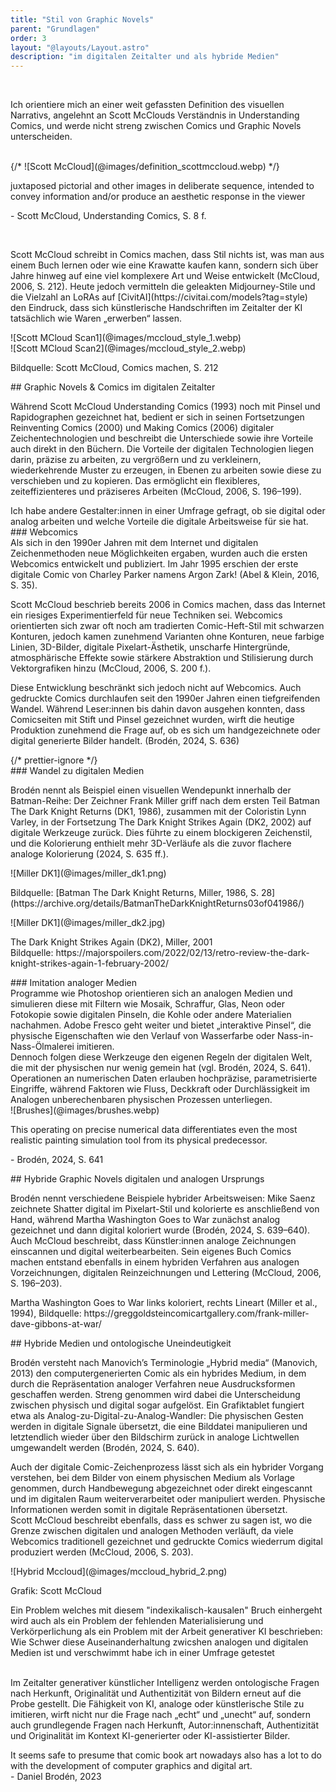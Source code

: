 ```yaml
---
title: "Stil von Graphic Novels"
parent: "Grundlagen"
order: 3
layout: "@layouts/Layout.astro"
description: "im digitalen Zeitalter und als hybride Medien"
---
```



<br />

<div class='slide'>
  <div class='grid-layout'>
    <div>
      <p>Ich orientiere mich an einer weit gefassten Definition des visuellen Narrativs, angelehnt an Scott McClouds Verständnis in Understanding Comics, und werde nicht streng zwischen Comics und Graphic Novels unterscheiden.</p>
      <br />
    </div>
    <div>
      {/* ![Scott McCloud](@images/definition_scottmccloud.webp) */}
      <p class='quote text-2xl'>juxtaposed pictorial and other images in deliberate sequence, intended to convey information and/or produce an aesthetic response in the viewer</p>
      <p class='citation'>- Scott McCloud, Understanding Comics, S. 8 f.</p>
    </div>
  </div>
</div>

<br />

<div class='slide'>
  <div class='grid-layout-3'>
    <div>
      <p class="">Scott McCloud schreibt in Comics machen, dass Stil nichts ist, was man aus einem Buch lernen oder wie eine Krawatte kaufen kann, sondern sich über Jahre hinweg auf eine viel komplexere Art und Weise entwickelt (McCloud, 2006, S. 212). Heute jedoch vermitteln die geleakten Midjourney-Stile und die Vielzahl an LoRAs auf [CivitAI](https://civitai.com/models?tag=style) den Eindruck, dass sich künstlerische Handschriften im Zeitalter der KI tatsächlich wie Waren „erwerben“ lassen.</p>
    </div>
    <div>![Scott MCloud Scan1](@images/mccloud_style_1.webp)</div>
    <div>
      ![Scott MCloud Scan2](@images/mccloud_style_2.webp)
      <p class='image-source text-right'>Bildquelle: Scott McCloud, Comics machen, S. 212</p>
    </div>
  </div>
</div>

<div class='slide'>
  ## Graphic Novels & Comics im digitalen Zeitalter
  <div class='grid-layout'>
    <p>Während Scott McCloud Understanding Comics (1993) noch mit Pinsel und Rapidographen gezeichnet hat, bedient er sich in seinen Fortsetzungen Reinventing Comics (2000) und Making Comics (2006) digitaler Zeichentechnologien und beschreibt die Unterschiede sowie ihre Vorteile auch direkt in den Büchern. Die Vorteile der digitalen Technologien liegen darin, präzise zu arbeiten, zu vergrößern und zu verkleinern, wiederkehrende Muster zu erzeugen, in Ebenen zu arbeiten sowie diese zu verschieben und zu kopieren. Das ermöglicht ein flexibleres, zeiteffizienteres und präziseres Arbeiten (McCloud, 2006, S. 196–199).</p>
    <div>
      Ich habe andere Gestalter:innen in einer Umfrage gefragt, ob sie digital oder analog arbeiten und welche Vorteile die digitale Arbeitsweise für sie hat.
      <br />
      <Reference title='Vor- und Nachteilen von analogen Medien' type='internal' label='Hier gehts zur eigenen Umfrage' link='/artificial-impasto/introduction/problem/#einsatz-von-analogen-und-digitalen-medien-in-der-umfrage' />
    </div>
  </div>
  ### Webcomics
  <div class='grid-layout'>
    <div>Als sich in den 1990er Jahren mit dem Internet und digitalen Zeichenmethoden neue Möglichkeiten ergaben, wurden auch die ersten Webcomics entwickelt und publiziert. Im Jahr 1995 erschien der erste digitale Comic von Charley Parker namens Argon Zark! (Abel & Klein, 2016, S. 35).</div>
    <div>
      <Reference title='Comics und Graphic Novels: Eine Einführung' label='Link zum Buch' authors='Julia Abel & Christian Klein' year='2016' link='http://dx.doi.org/10.1007/978-3-476-05443-2' />
    </div>
  </div>
  <Reference title='Argon Zark' label='Link zum Webcomic' authors='Charles A. Parker' year='1995' link='https://www.zark.com/pages/az3.html' embed={true} />
</div>

<div class='grid-layout'>
  <div>
    <p>Scott McCloud beschrieb bereits 2006 in Comics machen, dass das Internet ein riesiges Experimentierfeld für neue Techniken sei. Webcomics orientierten sich zwar oft noch am tradierten Comic-Heft-Stil mit schwarzen Konturen, jedoch kamen zunehmend Varianten ohne Konturen, neue farbige Linien, 3D-Bilder, digitale Pixelart-Ästhetik, unscharfe Hintergründe, atmosphärische Effekte sowie stärkere Abstraktion und Stilisierung durch Vektorgrafiken hinzu (McCloud, 2006, S. 200 f.).</p>
  </div>
  <div>
    <p>Diese Entwicklung beschränkt sich jedoch nicht auf Webcomics. Auch gedruckte Comics durchlaufen seit den 1990er Jahren einen tiefgreifenden Wandel. Während Leser:innen bis dahin davon ausgehen konnten, dass Comicseiten mit Stift und Pinsel gezeichnet wurden, wirft die heutige Produktion zunehmend die Frage auf, ob es sich um handgezeichnete oder digital generierte Bilder handelt. (Brodén, 2024, S. 636)</p>
  </div>
</div>

<div class="grid-layout">
<div>
{/* prettier-ignore */}
<Reference 
  title="Refiguring comic book imagery in a post-digital moment: conspicuousness, hybridity and ontological strangeness" 
  type="paper"
  authors="Daniel Brodén" 
  year="2024" 
  link="http://dx.doi.org/10.1080/21504857.2024.2309867"
   />
</div>
<div>

</div>
</div>

<div class='slide'>
  ### Wandel zu digitalen Medien
  <div class='grid-layout'>
    <div>
      <p>Brodén nennt als Beispiel einen visuellen Wendepunkt innerhalb der Batman-Reihe: Der Zeichner Frank Miller griff nach dem ersten Teil Batman The Dark Knight Returns (DK1, 1986), zusammen mit der Coloristin Lynn Varley, in der Fortsetzung The Dark Knight Strikes Again (DK2, 2002) auf digitale Werkzeuge zurück. Dies führte zu einem blockigeren Zeichenstil, und die Kolorierung enthielt mehr 3D-Verläufe als die zuvor flachere analoge Kolorierung (2024, S. 635 ff.).</p>
      ![Miller DK1](@images/miller_dk1.png)
      <p class='image-source'>Bildquelle: [Batman The Dark Knight Returns, Miller, 1986, S. 28](https://archive.org/details/BatmanTheDarkKnightReturns03of041986/)</p>
    </div>
    <div>
      ![Miller DK1](@images/miller_dk2.jpg)
      <p class='image-source'>
        The Dark Knight Strikes Again (DK2), Miller, 2001
        <br />
        Bildquelle: https://majorspoilers.com/2022/02/13/retro-review-the-dark-knight-strikes-again-1-february-2002/
      </p>
    </div>
  </div>
</div>

<div class='slide'>
  ### Imitation analoger Medien
  <div class='grid-layout'>
    <div>
      Programme wie Photoshop orientieren sich an analogen Medien und simulieren diese mit Filtern wie Mosaik, Schraffur, Glas, Neon oder Fotokopie sowie digitalen Pinseln, die Kohle oder andere Materialien nachahmen. Adobe Fresco geht weiter und bietet „interaktive Pinsel“, die physische Eigenschaften wie den Verlauf von Wasserfarbe oder Nass-in-Nass-Ölmalerei imitieren.
      <br /> Dennoch folgen diese Werkzeuge den eigenen Regeln der digitalen Welt, die mit der physischen nur wenig gemein hat (vgl. Brodén, 2024, S. 641). Operationen an numerischen Daten erlauben hochpräzise, parametrisierte Eingriffe, während Faktoren wie Fluss, Deckkraft oder Durchlässigkeit im Analogen unberechenbaren physischen Prozessen unterliegen.
    </div>
    <div class='max-w-80 mx-auto'>![Brushes](@images/brushes.webp)</div>
  </div>
  <p class='quote text-2xl'>This operating on precise numerical data differentiates even the most realistic painting simulation tool from its physical predecessor.</p>
  <p class='citation'>- Brodén, 2024, S. 641</p>
</div>

<div class='slide'>
  ## Hybride Graphic Novels digitalen und analogen Ursprungs
  <div class='grid-layout'>
    <p>Brodén nennt verschiedene Beispiele hybrider Arbeitsweisen: Mike Saenz zeichnete Shatter digital im Pixelart-Stil und kolorierte es anschließend von Hand, während Martha Washington Goes to War zunächst analog gezeichnet und dann digital koloriert wurde (Brodén, 2024, S. 639–640). Auch McCloud beschreibt, dass Künstler:innen analoge Zeichnungen einscannen und digital weiterbearbeiten. Sein eigenes Buch Comics machen entstand ebenfalls in einem hybriden Verfahren aus analogen Vorzeichnungen, digitalen Reinzeichnungen und Lettering (McCloud, 2006, S. 196–203).</p>
    <div>
      <Compare before={beforeImg} after={afterImg} />
      <p class='image-source'>Martha Washington Goes to War links koloriert, rechts Lineart (Miller et al., 1994), Bildquelle: https://greggoldsteincomicartgallery.com/frank-miller-dave-gibbons-at-war/</p>
    </div>
  </div>
</div>

<div class='slide'>
  ## Hybride Medien und ontologische Uneindeutigkeit
  <div class='grid-layout'>
    <p>Brodén versteht nach Manovich’s Terminologie „Hybrid media“ (Manovich, 2013) den computergenerierten Comic als ein hybrides Medium, in dem durch die Repräsentation analoger Verfahren neue Ausdrucksformen geschaffen werden. Streng genommen wird dabei die Unterscheidung zwischen physisch und digital sogar aufgelöst. Ein Grafiktablet fungiert etwa als Analog-zu-Digital-zu-Analog-Wandler: Die physischen Gesten werden in digitale Signale übersetzt, die eine Bilddatei manipulieren und letztendlich wieder über den Bildschirm zurück in analoge Lichtwellen umgewandelt werden (Brodén, 2024, S. 640).</p>
    <p>
      Auch der digitale Comic-Zeichenprozess lässt sich als ein hybrider Vorgang verstehen, bei dem Bilder von einem physischen Medium als Vorlage genommen, durch Handbewegung abgezeichnet oder direkt eingescannt und im digitalen Raum weiterverarbeitet oder manipuliert werden. Physische Informationen werden somit in digitale Repräsentationen übersetzt.
      <br />
      Scott McCloud beschreibt ebenfalls, dass es schwer zu sagen ist, wo die Grenze zwischen digitalen und analogen Methoden verläuft, da viele Webcomics traditionell gezeichnet und gedruckte Comics wiederrum digital produziert werden (McCloud, 2006, S. 203).
    </p>
  </div>
  <div class='mx-auto max-w-150 mb-8'>
  ![Hybrid Mccloud](@images/mccloud_hybrid_2.png)
  <p class="image-source text-right">Grafik: Scott McCloud</p>
  </div>
</div>

<div class='grid-layout'>
  <div>
    Ein Problem welches mit diesem "indexikalisch-kausalen" Bruch einhergeht wird auch als ein Problem der fehlenden Materialisierung und Verkörperlichung als ein Problem mit der Arbeit generativer KI beschrieben:
    <br />
    <Reference title="Hier geht's zur Problematik" type='internal' link='../introduction/problem/' class></Reference>
  </div>
  <div>
    Wie Schwer diese Auseinanderhaltung zwicshen analogen und digitalen Medien ist und verschwimmt habe ich in einer Umfrage getestet
    <br />
    <Reference title="Hier geht's zur Umfrage zur Authentizität imitierter Materialität" type='internal' link='../discussion/turingtest' class></Reference>
  </div>
</div>

<div class='slide'>
  <br />
  <p class=''>Im Zeitalter generativer künstlicher Intelligenz werden ontologische Fragen nach Herkunft, Originalität und Authentizität von Bildern erneut auf die Probe gestellt. Die Fähigkeit von KI, analoge oder künstlerische Stile zu imitieren, wirft nicht nur die Frage nach „echt“ und „unecht“ auf, sondern auch grundlegende Fragen nach Herkunft, Autor:innenschaft, Authentizität und Originalität im Kontext KI-generierter oder KI-assistierter Bilder.</p>
  <div class='quote-xl'>It seems safe to presume that comic book art nowadays also has a lot to do with the development of computer graphics and digital art.</div>
  <div class='citation'>- Daniel Brodén, 2023</div>
</div>
